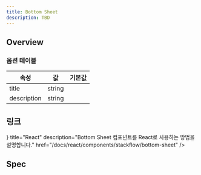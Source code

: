 ```yaml
---
title: Bottom Sheet
description: TBD
---
```


<SanityGuideline title="Bottom Sheet" />

## Overview

### 옵션 테이블

| 속성        | 값     | 기본값 |
| ----------- | ------ | ------ |
| title       | string |        |
| description | string |        |

## 링크

<Cards>
  <Card
    icon={<AtomIcon />}
    title="React"
    description="Bottom Sheet 컴포넌트를 React로 사용하는 방법을 설명합니다."
    href="/docs/react/components/stackflow/bottom-sheet"
  />
</Cards>

## Spec

<ComponentSpecBlock id="bottom-sheet" />
